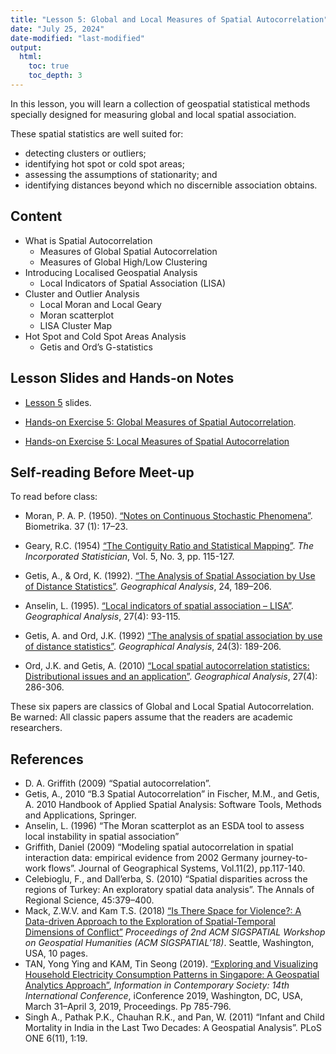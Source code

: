 ```yaml
---
title: "Lesson 5: Global and Local Measures of Spatial Autocorrelation"
date: "July 25, 2024"
date-modified: "last-modified"
output:
  html:
    toc: true
    toc_depth: 3
---
```


In this lesson, you will learn a collection of geospatial statistical methods specially designed for measuring global and local spatial association.

These spatial statistics are well suited for:

-   detecting clusters or outliers;
-   identifying hot spot or cold spot areas;
-   assessing the assumptions of stationarity; and
-   identifying distances beyond which no discernible association obtains.

## Content

-   What is Spatial Autocorrelation
    -   Measures of Global Spatial Autocorrelation
    -   Measures of Global High/Low Clustering
-   Introducing Localised Geospatial Analysis
    -   Local Indicators of Spatial Association (LISA)
-   Cluster and Outlier Analysis
    -   Local Moran and Local Geary
    -   Moran scatterplot
    -   LISA Cluster Map
-   Hot Spot and Cold Spot Areas Analysis
    -   Getis and Ord's G-statistics

## Lesson Slides and Hands-on Notes

-   [Lesson 5](../lesson/Lesson05/Lesson05-GLSA.html) slides.

-   [Hands-on Exercise 5: Global Measures of Spatial Autocorrelation](https://r4gdsa.netlify.app/chap09.html).

-   [Hands-on Exercise 5: Local Measures of Spatial Autocorrelation](https://r4gdsa.netlify.app/chap10.html)

## Self-reading Before Meet-up

To read before class:

-   Moran, P. A. P. (1950). ["Notes on Continuous Stochastic Phenomena"](https://www-jstor-org.libproxy.smu.edu.sg/stable/2332142?seq=1#metadata_info_tab_contents). Biometrika. 37 (1): 17--23.

-   Geary, R.C. (1954) ["The Contiguity Ratio and Statistical Mapping"](https://www-jstor-org.libproxy.smu.edu.sg/stable/2986645?sid=primo&origin=crossref&seq=1#metadata_info_tab_contents). *The Incorporated Statistician*, Vol. 5, No. 3, pp. 115-127.

-   Getis, A., & Ord, K. (1992). ["The Analysis of Spatial Association by Use of Distance Statistics"](https://onlinelibrary.wiley.com/doi/abs/10.1111/j.1538-4632.1992.tb00261.x). *Geographical Analysis*, 24, 189--206.

-   Anselin, L. (1995). ["Local indicators of spatial association -- LISA"](https://onlinelibrary.wiley.com/doi/10.1111/j.1538-4632.1995.tb00338.x). *Geographical Analysis*, 27(4): 93-115.

-   Getis, A. and Ord, J.K. (1992) ["The analysis of spatial association by use of distance statistics"](https://onlinelibrary.wiley.com/doi/10.1111/j.1538-4632.1992.tb00261.x). *Geographical Analysis*, 24(3): 189-206.

-   Ord, J.K. and Getis, A. (2010) ["Local spatial autocorrelation statistics: Distributional issues and an application"](https://onlinelibrary.wiley.com/doi/10.1111/j.1538-4632.1995.tb00912.x). *Geographical Analysis*, 27(4): 286-306.

These six papers are classics of Global and Local Spatial Autocorrelation. Be warned: All classic papers assume that the readers are academic researchers.

## References

-   D. A. Griffith (2009) "Spatial autocorrelation".
-   Getis, A., 2010 "B.3 Spatial Autocorrelation" in Fischer, M.M., and Getis, A. 2010 Handbook of Applied Spatial Analysis: Software Tools, Methods and Applications, Springer.
-   Anselin, L. (1996) "The Moran scatterplot as an ESDA tool to assess local instability in spatial association"
-   Griffith, Daniel (2009) "Modeling spatial autocorrelation in spatial interaction data: empirical evidence from 2002 Germany journey-to-work flows". Journal of Geographical Systems, Vol.11(2), pp.117-140.
-   Celebioglu, F., and Dall'erba, S. (2010) "Spatial disparities across the regions of Turkey: An exploratory spatial data analysis". The Annals of Regional Science, 45:379--400.
-   Mack, Z.W.V. and Kam T.S. (2018) ["Is There Space for Violence?: A Data-driven Approach to the Exploration of Spatial-Temporal Dimensions of Conflict"](https://ink.library.smu.edu.sg/sis_research/4331/) *Proceedings of 2nd ACM SIGSPATIAL Workshop on Geospatial Humanities (ACM SIGSPATIAL'18)*. Seattle, Washington, USA, 10 pages.
-   TAN, Yong Ying and KAM, Tin Seong (2019). ["Exploring and Visualizing Household Electricity Consumption Patterns in Singapore: A Geospatial Analytics Approach"](https://ink.library.smu.edu.sg/sis_research/4376/), *Information in Contemporary Society: 14th International Conference*, iConference 2019, Washington, DC, USA, March 31--April 3, 2019, Proceedings. Pp 785-796.
-   Singh A., Pathak P.K., Chauhan R.K., and Pan, W. (2011) "Infant and Child Mortality in India in the Last Two Decades: A Geospatial Analysis". PLoS ONE 6(11), 1:19.

